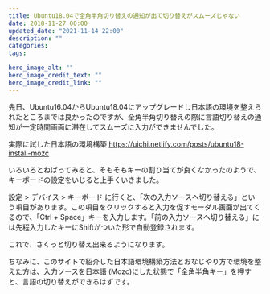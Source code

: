 ```yaml
---
title: Ubuntu18.04で全角半角切り替えの通知が出て切り替えがスムーズじゃない
date: 2018-11-27 00:00
updated_date: "2021-11-14 22:00"
description: ""
categories:
tags:

hero_image_alt: ""
hero_image_credit_text: ""
hero_image_credit_link: ""
---
```

先日、Ubuntu16.04からUbuntu18.04にアップグレードし日本語の環境を整えられたところまでは良かったのですが、全角半角切り替えの際に言語切り替えの通知が一定時間画面に滞在してスムーズに入力ができませんでした。

実際に試した日本語の環境構築
https://uichi.netlify.com/posts/ubuntu18-install-mozc

いろいろとねばってみると、そもそもキーの割り当てが良くなかったのようで、キーボードの設定をいじると上手くいきました。

設定 > デバイス > キーボード に行くと、「次の入力ソースへ切り替える」という項目があります。この項目をクリックすると入力を促すモーダル画面が出てくるので、「Ctrl + Space」キーを入力します。「前の入力ソースへ切り替える」には先程入力したキーにShiftがついた形で自動登録されます。

これで、さくっと切り替え出来るようになります。

ちなみに、このサイトで紹介した日本語環境構築方法とおなじやり方で環境を整えた方は、入力ソースを日本語 (Mozc)にした状態で「全角半角キー」を押すと、言語の切り替えができるはずです。
